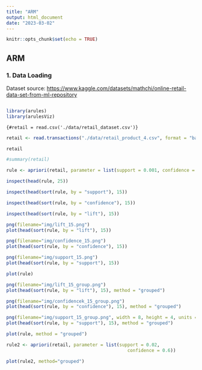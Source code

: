 ```yaml
---
title: "ARM"
output: html_document
date: "2023-03-02"
---
```


```r
knitr::opts_chunk$set(echo = TRUE)
```

## ARM

### 1. Data Loading

Dataset source: <https://www.kaggle.com/datasets/mathchi/online-retail-data-set-from-ml-repository>

```r
```

```r
library(arules)
library(arulesViz)
```

`{#retail = read.csv('./data/retail_dataset.csv')}`

```r

retail <- read.transactions("./data/retail_product_4.csv", format = "basket", sep = ",", skip = 1)
```

```r
retail
```

```r
#summary(retail)
```

```r
rule <- apriori(retail, parameter = list(support = 0.001, confidence = 0.2))
```

```r
inspect(head(rule, 25))
```

```r
inspect(head(sort(rule, by = "support"), 15))
```

```r
inspect(head(sort(rule, by = "confidence"), 15))
```

```r
inspect(head(sort(rule, by = "lift"), 15))
```

```r
png(filename="img/lift_15.png")
plot(head(sort(rule, by = "lift"), 15))
```

```r
png(filename="img/confidence_15.png")
plot(head(sort(rule, by = "confidence"), 15))
```

```r
png(filename="img/support_15.png")
plot(head(sort(rule, by = "support"), 15))
```

```r
plot(rule)
```

```r
png(filename="img/lift_15_group.png")
plot(head(sort(rule, by = "lift"), 15), method = "grouped")
```

```r
png(filename="img/confidencek_15_group.png")
plot(head(sort(rule, by = "confidence"), 15), method = "grouped")
```

```r
png(filename="img/support_15_group.png", width = 8, height = 4, units = 'in', res = 300)
plot(head(sort(rule, by = "support"), 15), method = "grouped")
```

```r
plot(rule, method = "grouped")
```

```r
rule2 <- apriori(retail, parameter = list(support = 0.02,
                                             confidence = 0.6))
```

```r
plot(rule2, method="grouped")

```
